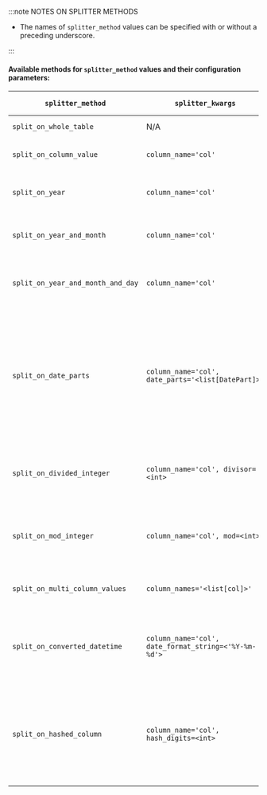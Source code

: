 
:::note NOTES ON SPLITTER METHODS

- The names of `splitter_method` values can be specified with or without a preceding underscore.

:::

#### Available methods for `splitter_method` values and their configuration parameters:

| `splitter_method`                | `splitter_kwargs`                                                       | Returned Batch Data                                                                                                                                                                                           |
|-----------------------------------|--------------------------------------------------------------------------|---------------------------------------------------------------------------------------------------------------------------------------------------------------------------------------------------------------|
| `split_on_whole_table`            | N/A                                                                      | Identical to original                                                                                                                                                                                         |
| `split_on_column_value`           | `column_name='col'`                                                      | Rows where value of column_name are same                                                                                                                                                                      |
| `split_on_year`                   | `column_name='col'`                                                      | Rows where the year of a datetime column are the same                                                                                                                                                         |
| `split_on_year_and_month`         | `column_name='col'`                                                      | Rows where the year and month of a datetime column are the same                                                                                                                                               |
| `split_on_year_and_month_and_day` | `column_name='col'`                                                      | Rows where the year, month and day of a datetime column are the same                                                                                                                                          |
| `split_on_date_parts`             | `column_name='col', date_parts='<list[DatePart]>'`                       | Rows where the date parts of a datetime column are the same. Date parts can be specified as DatePart objects or as their string equivalent e.g. "year", "month", "week", "day", "hour", "minute", or "second" |
| `split_on_divided_integer`        | `column_name='col', divisor=<int>`                                       | Rows where value of column_name divided (using integral division) by the given divisor are same                                                                                                               |
| `split_on_mod_integer`            | `column_name='col', mod=<int>`                                           | Rows where value of column_name divided (using modular division) by the given mod are same                                                                                                                    |
| `split_on_multi_column_values`    | `column_names='<list[col]>'`                                             | Rows where values of column_names are same                                                                                                                                                                    |
| `split_on_converted_datetime`     | `column_name='col', date_format_string=<'%Y-%m-%d'>`                     | Rows where value of column_name converted to datetime using the given date_format_string are same                                                                                                             |
| `split_on_hashed_column`          | `column_name='col', hash_digits=<int>`                                   | Rows where value of column_name hashed (using "md5" hash function) and retaining the stated number of hash_digits are same (experimental)                                                                     |

